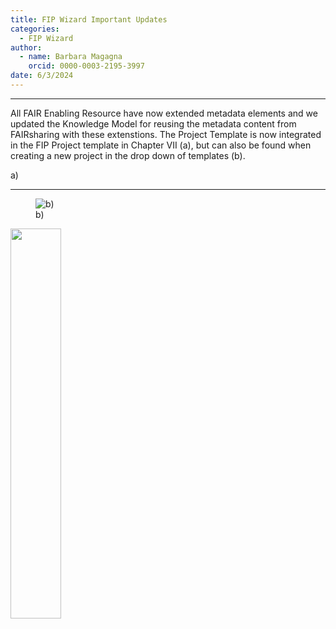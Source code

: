 ```yaml
---
title: FIP Wizard Important Updates
categories:
  - FIP Wizard
author: 
  - name: Barbara Magagna
    orcid: 0000-0003-2195-3997
date: 6/3/2024
---
```


------------------------------------------------------------------------

All FAIR Enabling Resource have now extended metadata elements and we updated the Knowledge Model for reusing the metadata content from FAIRsharing with these extenstions. The Project Template is now integrated in the FIP Project template in Chapter VII (a), but can also be found when creating a new project in the drop down of templates (b).

a\)

------------------------------------------------------------------------

![b)](ferffs.jpg)

![](dropdown.jpg){width="40%"}
